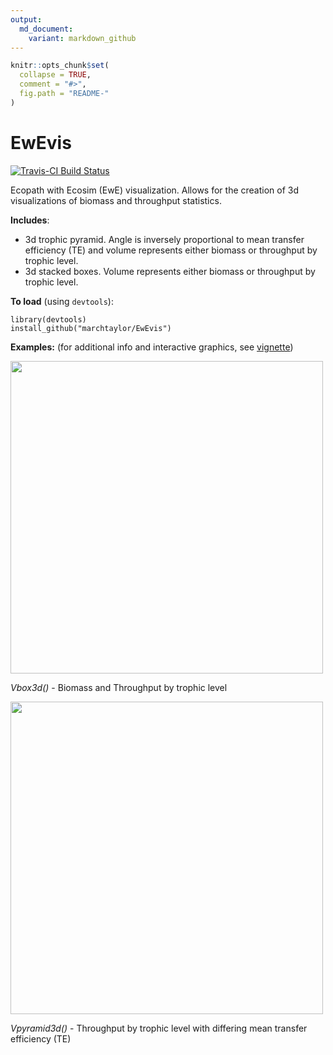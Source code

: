 ```yaml
---
output:
  md_document:
    variant: markdown_github
---
```


<!-- README.md is generated from README.Rmd. Please edit that file -->

```r
knitr::opts_chunk$set(
  collapse = TRUE,
  comment = "#>",
  fig.path = "README-"
)
```

EwEvis
=====

[![Travis-CI Build Status](https://travis-ci.org/marchtaylor/EwEvis.svg?branch=master)](https://travis-ci.org/marchtaylor/EwEvis)

Ecopath with Ecosim (EwE) visualization. Allows for the creation of 3d visualizations of biomass and throughput statistics. 

**Includes**:

* 3d trophic pyramid. Angle is inversely proportional to mean transfer efficiency (TE) and volume represents either biomass or throughput by trophic level.
* 3d stacked boxes. Volume represents either biomass or throughput by trophic level.


**To load** (using `devtools`):
```
library(devtools)
install_github("marchtaylor/EwEvis")
```


**Examples:** (for additional info and interactive graphics, see [vignette](https://rawgit.com/marchtaylor/EwEvis/master/vignettes/EwEvis_vignette.html))

<img src="examples/3dbox_Bs.png" width="500">

*Vbox3d()* - Biomass and Throughput by trophic level


<img src="examples/3dpyramid_Ts_TE.png" width="500">

*Vpyramid3d()* - Throughput by trophic level with differing mean transfer efficiency (TE)